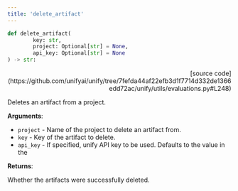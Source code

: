 ```yaml
---
title: 'delete_artifact'
---
```


```python
def delete_artifact(
        key: str,
        project: Optional[str] = None,
        api_key: Optional[str] = None
) -> str:
```

<p align="right">[source code](https://github.com/unifyai/unify/tree/7fefda44af22efb3d1f7714d332de1366edd72ac/unify/utils/evaluations.py#L248)</p>

Deletes an artifact from a project.

**Arguments**:

- `project` - Name of the project to delete an artifact from.
- `key` - Key of the artifact to delete.
- `api_key` - If specified, unify API key to be used. Defaults to the value in the



**Returns**:

Whether the artifacts were successfully deleted.